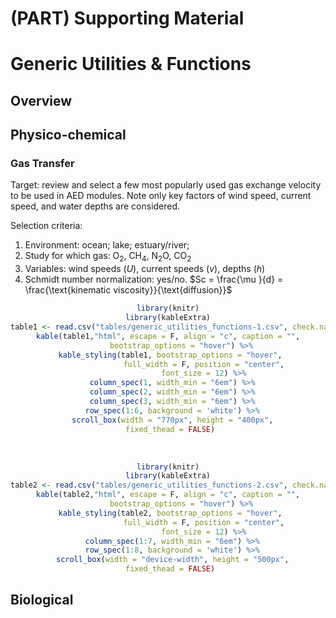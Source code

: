 # (PART)  Supporting Material {-} 

# Generic Utilities & Functions

## Overview


## Physico-chemical

### Gas Transfer

Target: review and select a few most popularly used gas exchange velocity to be used in AED modules. Note only key factors of wind speed, current speed, and water depths are considered. 

Selection criteria:

1. Environment: ocean; lake; estuary/river;
2. Study for which gas: O~2~, CH~4~, N~2~O, CO~2~
3. Variables: wind speeds ($U$), current speeds ($v$), depths ($h$)
4. Schmidt number normalization: yes/no. $Sc = \frac{\mu }{d} = \frac{\text{kinematic viscosity}}{\text{diffusion}}$

<center>
```r
library(knitr)
library(kableExtra)
table1 <- read.csv("tables/generic_utilities_functions-1.csv", check.names=FALSE)
kable(table1,"html", escape = F, align = "c", caption = "",
      bootstrap_options = "hover") %>%
  kable_styling(table1, bootstrap_options = "hover", 
                full_width = F, position = "center",
                font_size = 12) %>%
  column_spec(1, width_min = "6em") %>%
  column_spec(2, width_min = "6em") %>%
  column_spec(3, width_min = "6em") %>%
  row_spec(1:6, background = 'white') %>%
  scroll_box(width = "770px", height = "400px",
  fixed_thead = FALSE) 
```
</center>
<br>
<center>
```r
library(knitr)
library(kableExtra)
table2 <- read.csv("tables/generic_utilities_functions-2.csv", check.names=FALSE)
kable(table2,"html", escape = F, align = "c", caption = "",
      bootstrap_options = "hover") %>%
  kable_styling(table2, bootstrap_options = "hover", 
                full_width = F, position = "center",
                font_size = 12) %>%
  column_spec(1:7, width_min = "6em") %>%
  row_spec(1:8, background = 'white') %>%
  scroll_box(width = "device-width", height = "500px",
  fixed_thead = FALSE) 
```
</center>

## Biological



